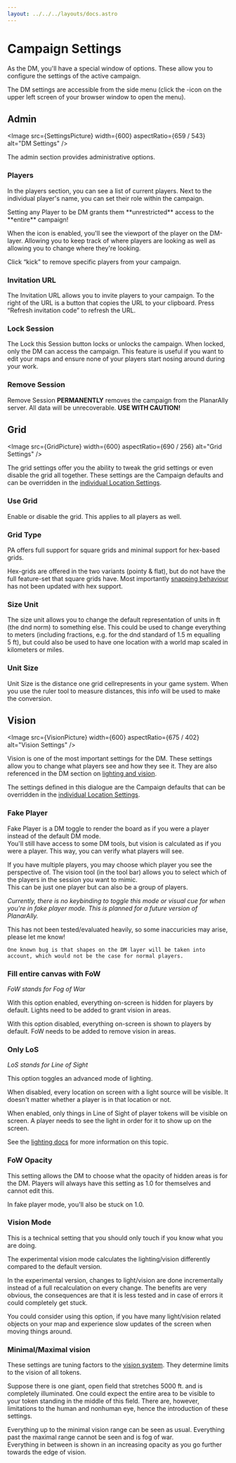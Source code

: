 ```yaml
---
layout: ../../../layouts/docs.astro
---
```




# Campaign Settings

As the DM, you'll have a special window of options.
These allow you to configure the settings of the active campaign.

The DM settings are accessible from the side menu (click the <Cog />-icon on the upper left screen of your browser window to open the menu).

## Admin

<Image src={SettingsPicture} width={600} aspectRatio={659 / 543} alt="DM Settings" />

The admin section provides administrative options.

### Players

In the players section, you can see a list of current players.
Next to the individual player's name, you can set their role within the campaign.

<Warning title="Caution!">
    Setting any Player to be DM grants them **unrestricted** access to the **entire** campaign!
</Warning>

When the <Eye /> icon is enabled, you'll see the viewport of the player on the DM-layer.
Allowing you to keep track of where players are looking as well as allowing you to change where they're looking.

Click “kick” to remove specific players from your campaign.

### Invitation URL

The Invitation URL allows you to invite players to your campaign.
To the right of the URL is a button that copies the URL to your clipboard.
Press “Refresh invitation code” to refresh the URL.

### Lock Session

The Lock this Session button locks or unlocks the campaign.
When locked, only the DM can access the campaign.
This feature is useful if you want to edit your maps and ensure none of your players start nosing around during your work.

### Remove Session

Remove Session **PERMANENTLY** removes the campaign from the PlanarAlly server. All data will be unrecoverable. **USE WITH CAUTION!**

## Grid

<Image src={GridPicture} width={600} aspectRatio={690 / 256} alt="Grid Settings" />

The grid settings offer you the ability to tweak the grid settings or even disable the grid all together.
These settings are the Campaign defaults and can be overridden in the [individual Location Settings](/docs/dm/locations/#grid).

### Use Grid

Enable or disable the grid. This applies to all players as well.

### Grid Type

PA offers full support for square grids and minimal support for hex-based grids.

Hex-grids are offered in the two variants (pointy & flat), but do not have the full feature-set that square grids have.
Most importantly [snapping behaviour](/docs/game/snapping) has not been updated with hex support.

### Size Unit

The size unit allows you to change the default representation of units in ft (the dnd norm) to something else.
This could be used to change everything to meters (including fractions, e.g. for the dnd standard of 1.5&nbsp;m equalling 5&nbsp;ft), but could also be used to have one location with a world map scaled in kilometers or miles.

### Unit Size

Unit Size is the distance one grid cellrepresents in your game system. When you use the ruler tool to measure distances, this info will be used to make the conversion.

## Vision

<Image src={VisionPicture} width={600} aspectRatio={675 / 402} alt="Vision Settings" />

Vision is one of the most important settings for the DM.
These settings allow you to change what players see and how they see it.
They are also referenced in the DM section on [lighting and vision](/docs/dm/lighting-vision/).

The settings defined in this dialogue are the Campaign defaults that can be overridden in the [individual Location Settings](/docs/dm/locations/#vision).

### Fake Player

Fake Player is a DM toggle to render the board as if you were a player instead of the default DM mode.  
You'll still have access to some DM tools, but vision is calculated as if you were a player.
This way, you can verify what players will see.

If you have multiple players, you may choose which player you see the perspective of.
The vision tool (in the tool bar) allows you to select which of the players in the session you want to mimic.  
This can be just one player but can also be a group of players.

_Currently, there is no keybinding to toggle this mode or visual cue for when you're in fake player mode. This is planned for a future version of PlanarAlly._

<Warning>
    This has not been tested/evaluated heavily, so some inaccuricies may arise, please let me know!

    One known bug is that shapes on the DM layer will be taken into account, which would not be the case for normal players.

</Warning>

### Fill entire canvas with FoW

_FoW stands for Fog of War_

With this option enabled, everything on-screen is hidden for players by default.
Lights need to be added to grant vision in areas.

With this option disabled, everything on-screen is shown to players by default.
FoW needs to be added to remove vision in areas.

### Only LoS

_LoS stands for Line of Sight_

This option toggles an advanced mode of lighting.

When disabled, every location on screen with a light source will be visible.
It doesn't matter whether a player is in that location or not.

When enabled, only things in Line of Sight of player tokens will be visible on screen.
A player needs to see the light in order for it to show up on the screen.

See the [lighting docs](/docs/dm/lighting-vision/) for more information on this topic.

### FoW Opacity

This setting allows the DM to choose what the opacity of hidden areas is for the DM.
Players will always have this setting as 1.0 for themselves and cannot edit this.

In fake player mode, you'll also be stuck on 1.0.

### Vision Mode

<Warning>This is a technical setting that you should only touch if you know what you are doing.</Warning>

The experimental vision mode calculates the lighting/vision differently compared to the default version.

In the experimental version, changes to light/vision are done incrementally instead of a full recalculation on every change. The benefits are very obvious, the consequences are that it is less tested and in case of errors it could completely get stuck.

You could consider using this option, if you have many light/vision related objects on your map and experience slow updates of the screen when moving things around.

### Minimal/Maximal vision

These settings are tuning factors to the [vision system](/docs/dm/lighting-vision/).
They determine limits to the vision of all tokens.

Suppose there is one giant, open field that stretches 5000 ft. and is completely illuminated.
One could expect the entire area to be visible to your token standing in the middle of this field.
There are, however, limitations to the human and nonhuman eye, hence the introduction of these settings.

Everything up to the minimal vision range can be seen as usual.
Everything past the maximal range cannot be seen and is fog of war.  
Everything in between is shown in an increasing opacity as you go further towards the edge of vision.
